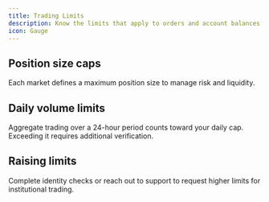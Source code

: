 ```yaml
---
title: Trading Limits
description: Know the limits that apply to orders and account balances.
icon: Gauge
---
```


## Position size caps

Each market defines a maximum position size to manage risk and liquidity.

## Daily volume limits

Aggregate trading over a 24-hour period counts toward your daily cap. Exceeding it requires additional verification.

## Raising limits

Complete identity checks or reach out to support to request higher limits for institutional trading.
